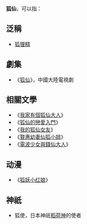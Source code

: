'''狐仙'''，可以指：

==泛稱==
*[[狐狸精|狐狸精]]

==劇集==
*《[[狐仙_(电视剧)|狐仙]]》，中國大陸電視劇

==相關文學==
*《[[我家有個狐仙大人|我家有個狐仙大人]]》
*《[[狐仙的戀愛入門|狐仙的戀愛入門]]》
*《[[我的狐仙女友|我的狐仙女友]]》
*《[[賢惠幼妻仙狐小姐|賢惠幼妻仙狐小姐]]》
*《[[電波少女與錢仙大人|電波少女與錢仙大人]]》

==动漫==
*《[[狐妖小红娘|狐妖小红娘]]》
==神祇==
*狐使，日本神祇[[稻荷神|稻荷神]]的使者

{{Disambig|F狐|cat=二字作品消歧义}}